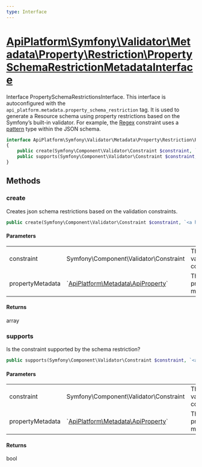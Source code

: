 ```yaml
---
type: Interface
---
```


# [ApiPlatform\Symfony\Validator\Metadata\Property\Restriction\PropertySchemaRestrictionMetadataInterface](/docs/v3.1/reference/Symfony/Validator/Metadata/Property/Restriction/PropertySchemaRestrictionMetadataInterface)

Interface PropertySchemaRestrictionsInterface.
This interface is autoconfigured with the `api_platform.metadata.property_schema_restriction` tag.
It is used to generate a Resource schema using property restrictions based on the Symfony’s built-in validator. For example, the [Regex](https://symfony.com/doc/current/reference/constraints/Regex.html) constraint uses a [pattern](https://swagger.io/docs/specification/data-models/data-types/#pattern) type within the JSON schema.


```php
interface ApiPlatform\Symfony\Validator\Metadata\Property\Restriction\PropertySchemaRestrictionMetadataInterface
{
    public create(Symfony\Component\Validator\Constraint $constraint, `<a href="/docs/v3.1/reference/Metadata/ApiProperty">ApiPlatform\Metadata\ApiProperty</a>` $propertyMetadata): array
    public supports(Symfony\Component\Validator\Constraint $constraint, `<a href="/docs/v3.1/reference/Metadata/ApiProperty">ApiPlatform\Metadata\ApiProperty</a>` $propertyMetadata): bool
}
```
## Methods

### create

Creates json schema restrictions based on the validation constraints.

```php
public create(Symfony\Component\Validator\Constraint $constraint, `<a href="/docs/v3.1/reference/Metadata/ApiProperty">ApiPlatform\Metadata\ApiProperty</a>` $propertyMetadata): array
```

#### Parameters

<table><tbody>
<tr><td>constraint</td><td>Symfony\Component\Validator\Constraint</td><td>The validation constraint</td></tr><tr><td>propertyMetadata</td><td>`<a href="/docs/v3.1/reference/Metadata/ApiProperty">ApiPlatform\Metadata\ApiProperty</a>`</td><td>The property metadata</td></tr>
</tbody>
</table>

#### Returns

array

### supports

Is the constraint supported by the schema restriction?

```php
public supports(Symfony\Component\Validator\Constraint $constraint, `<a href="/docs/v3.1/reference/Metadata/ApiProperty">ApiPlatform\Metadata\ApiProperty</a>` $propertyMetadata): bool
```

#### Parameters

<table><tbody>
<tr><td>constraint</td><td>Symfony\Component\Validator\Constraint</td><td>The validation constraint</td></tr><tr><td>propertyMetadata</td><td>`<a href="/docs/v3.1/reference/Metadata/ApiProperty">ApiPlatform\Metadata\ApiProperty</a>`</td><td>The property metadata</td></tr>
</tbody>
</table>

#### Returns

bool
